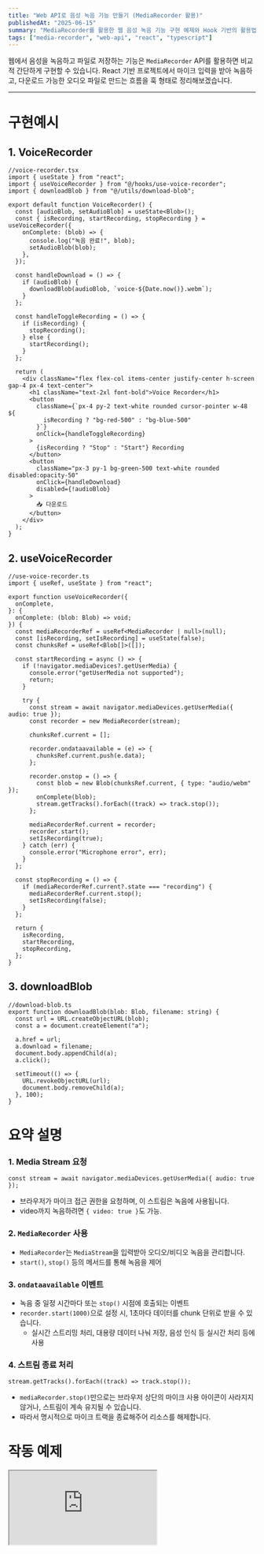 ```yaml
---
title: "Web API로 음성 녹음 기능 만들기 (MediaRecorder 활용)"
publishedAt: "2025-06-15"
summary: "MediaRecorder를 활용한 웹 음성 녹음 기능 구현 예제와 Hook 기반의 활용법을 소개합니다."
tags: ["media-recorder", "web-api", "react", "typescript"]
---
```


웹에서 음성을 녹음하고 파일로 저장하는 기능은 `MediaRecorder` API를 활용하면 비교적 간단하게 구현할 수 있습니다. React 기반 프로젝트에서 마이크 입력을 받아 녹음하고, 다운로드 가능한 오디오 파일로 만드는 흐름을 훅 형태로 정리해보겠습니다.

---

# 구현예시

## 1. VoiceRecorder

```tsx
//voice-recorder.tsx
import { useState } from "react";
import { useVoiceRecorder } from "@/hooks/use-voice-recorder";
import { downloadBlob } from "@/utils/download-blob";

export default function VoiceRecorder() {
  const [audioBlob, setAudioBlob] = useState<Blob>();
  const { isRecording, startRecording, stopRecording } = useVoiceRecorder({
    onComplete: (blob) => {
      console.log("녹음 완료!", blob);
      setAudioBlob(blob);
    },
  });

  const handleDownload = () => {
    if (audioBlob) {
      downloadBlob(audioBlob, `voice-${Date.now()}.webm`);
    }
  };

  const handleToggleRecording = () => {
    if (isRecording) {
      stopRecording();
    } else {
      startRecording();
    }
  };

  return (
    <div className="flex flex-col items-center justify-center h-screen gap-4 px-4 text-center">
      <h1 className="text-2xl font-bold">Voice Recorder</h1>
      <button
        className={`px-4 py-2 text-white rounded cursor-pointer w-48 ${
          isRecording ? "bg-red-500" : "bg-blue-500"
        }`}
        onClick={handleToggleRecording}
      >
        {isRecording ? "Stop" : "Start"} Recording
      </button>
      <button
        className="px-3 py-1 bg-green-500 text-white rounded disabled:opacity-50"
        onClick={handleDownload}
        disabled={!audioBlob}
      >
        📥 다운로드
      </button>
    </div>
  );
}
```

## 2. useVoiceRecorder

```tsx
//use-voice-recorder.ts
import { useRef, useState } from "react";

export function useVoiceRecorder({
  onComplete,
}: {
  onComplete: (blob: Blob) => void;
}) {
  const mediaRecorderRef = useRef<MediaRecorder | null>(null);
  const [isRecording, setIsRecording] = useState(false);
  const chunksRef = useRef<Blob[]>([]);

  const startRecording = async () => {
    if (!navigator.mediaDevices?.getUserMedia) {
      console.error("getUserMedia not supported");
      return;
    }

    try {
      const stream = await navigator.mediaDevices.getUserMedia({ audio: true });
      const recorder = new MediaRecorder(stream);

      chunksRef.current = [];

      recorder.ondataavailable = (e) => {
        chunksRef.current.push(e.data);
      };

      recorder.onstop = () => {
        const blob = new Blob(chunksRef.current, { type: "audio/webm" });
        onComplete(blob);
        stream.getTracks().forEach((track) => track.stop());
      };

      mediaRecorderRef.current = recorder;
      recorder.start();
      setIsRecording(true);
    } catch (err) {
      console.error("Microphone error", err);
    }
  };

  const stopRecording = () => {
    if (mediaRecorderRef.current?.state === "recording") {
      mediaRecorderRef.current.stop();
      setIsRecording(false);
    }
  };

  return {
    isRecording,
    startRecording,
    stopRecording,
  };
}
```

## 3. downloadBlob

```tsx
//download-blob.ts
export function downloadBlob(blob: Blob, filename: string) {
  const url = URL.createObjectURL(blob);
  const a = document.createElement("a");

  a.href = url;
  a.download = filename;
  document.body.appendChild(a);
  a.click();

  setTimeout(() => {
    URL.revokeObjectURL(url);
    document.body.removeChild(a);
  }, 100);
}
```

# 요약 설명

### **1. Media Stream 요청**

```tsx
const stream = await navigator.mediaDevices.getUserMedia({ audio: true });
```

- 브라우저가 마이크 접근 권한을 요청하며, 이 스트림은 녹음에 사용됩니다.
- video까지 녹음하려면 `{ video: true }`도 가능.

### 2. **`MediaRecorder` 사용**

- `MediaRecorder`는 `MediaStream`을 입력받아 오디오/비디오 녹음을 관리합니다.
- `start()`, `stop()` 등의 메서드를 통해 녹음을 제어

### 3. **`ondataavailable` 이벤트**

- 녹음 중 일정 시간마다 또는 `stop()` 시점에 호출되는 이벤트
- `recorder.start(1000)`으로 설정 시, 1초마다 데이터를 chunk 단위로 받을 수 있습니다.
  - 실시간 스트리밍 처리, 대용량 데이터 나눠 저장, 음성 인식 등 실시간 처리 등에 사용

### 4. **스트림 종료 처리**

```tsx
stream.getTracks().forEach((track) => track.stop());
```

- `mediaRecorder.stop()`만으로는 브라우저 상단의 마이크 사용 아이콘이 사라지지 않거나, 스트림이 계속 유지될 수 있습니다.
- 따라서 명시적으로 마이크 트랙을 종료해주어 리소스를 해제합니다.

# 작동 예제

<iframe
  src="https://codesandbox.io/embed/8fnl37?view=preview&module=%2Fsrc%2FApp.tsx&hidenavigation=1"
  style={{
    width: "100%",
    height: "300px",
    border: "1px #000 solid",
    borderRadius: "4px",
    overflow: "hidden",
  }}
  title="voice-input-check"
  allow="accelerometer; ambient-light-sensor; camera; encrypted-media; geolocation; gyroscope; hid; microphone; midi; payment; usb; vr; xr-spatial-tracking"
  sandbox="allow-downloads allow-forms allow-modals allow-popups allow-presentation allow-same-origin allow-scripts"
/>

# Reference

- [MDN Using the MediaStream Recording API](https://developer.mozilla.org/en-US/docs/Web/API/MediaStream_Recording_API/Using_the_MediaStream_Recording_API)
- [MDN MediaRecorder](https://developer.mozilla.org/en-US/docs/Web/API/MediaRecorder)
